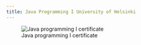 ```yaml
---
title: Java Programming I University of Helsinki
---
```


![Java programming I certificate](/images/certificate-java-programming-i.png)